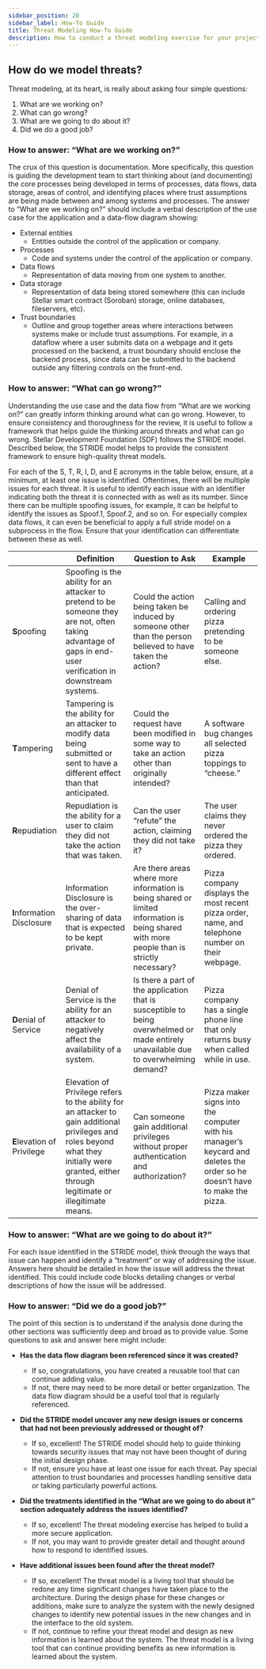 ```yaml
---
sidebar_position: 20
sidebar_label: How-To Guide
title: Threat Modeling How-To Guide
description: How to conduct a threat modeling exercise for your project.
---
```


## How do we model threats?

Threat modeling, at its heart, is really about asking four simple questions:

1. What are we working on?
2. What can go wrong?
3. What are we going to do about it?
4. Did we do a good job?

### How to answer: “What are we working on?”

The crux of this question is documentation. More specifically, this question is guiding the development team to start thinking about (and documenting) the core processes being developed in terms of processes, data flows, data storage, areas of control, and identifying places where trust assumptions are being made between and among systems and processes. The answer to “What are we working on?” should include a verbal description of the use case for the application and a data-flow diagram showing:

- External entities
  - Entities outside the control of the application or company.
- Processes
  - Code and systems under the control of the application or company.
- Data flows
  - Representation of data moving from one system to another.
- Data storage
  - Representation of data being stored somewhere (this can include Stellar smart contract (Soroban) storage, online databases, fileservers, etc).
- Trust boundaries
  - Outline and group together areas where interactions between systems make or include trust assumptions. For example, in a dataflow where a user submits data on a webpage and it gets processed on the backend, a trust boundary should enclose the backend process, since data can be submitted to the backend outside any filtering controls on the front-end.

### How to answer: “What can go wrong?”

Understanding the use case and the data flow from “What are we working on?” can greatly inform thinking around what can go wrong. However, to ensure consistency and thoroughness for the review, it is useful to follow a framework that helps guide the thinking around threats and what can go wrong. Stellar Development Foundation (SDF) follows the STRIDE model. Described below, the STRIDE model helps to provide the consistent framework to ensure high-quality threat models.

For each of the S, T, R, I, D, and E acronyms in the table below, ensure, at a minimum, at least one issue is identified. Oftentimes, there will be multiple issues for each threat. It is useful to identify each issue with an identifier indicating both the threat it is connected with as well as its number. Since there can be multiple spoofing issues, for example, it can be helpful to identify the issues as Spoof.1, Spoof.2, and so on. For especially complex data flows, it can even be beneficial to apply a full stride model on a subprocess in the flow. Ensure that your identification can differentiate between these as well.

|  | Definition | Question to Ask | Example |
| --- | --- | --- | --- |
| **S**poofing | Spoofing is the ability for an attacker to pretend to be someone they are not, often taking advantage of gaps in end-user verification in downstream systems. | Could the action being taken be induced by someone other than the person believed to have taken the action? | Calling and ordering pizza pretending to be someone else. |
| **T**ampering | Tampering is the ability for an attacker to modify data being submitted or sent to have a different effect than that anticipated. | Could the request have been modified in some way to take an action other than originally intended? | A software bug changes all selected pizza toppings to “cheese.” |
| **R**epudiation | Repudiation is the ability for a user to claim they did not take the action that was taken. | Can the user “refute” the action, claiming they did not take it? | The user claims they never ordered the pizza they ordered. |
| **I**nformation Disclosure | Information Disclosure is the over-sharing of data that is expected to be kept private. | Are there areas where more information is being shared or limited information is being shared with more people than is strictly necessary? | Pizza company displays the most recent pizza order, name, and telephone number on their webpage. |
| **D**enial of Service | Denial of Service is the ability for an attacker to negatively affect the availability of a system. | Is there a part of the application that is susceptible to being overwhelmed or made entirely unavailable due to overwhelming demand? | Pizza company has a single phone line that only returns busy when called while in use. |
| **E**levation of Privilege | Elevation of Privilege refers to the ability for an attacker to gain additional privileges and roles beyond what they initially were granted, either through legitimate or illegitimate means. | Can someone gain additional privileges without proper authentication and authorization? | Pizza maker signs into the computer with his manager’s keycard and deletes the order so he doesn’t have to make the pizza. |

### How to answer: “What are we going to do about it?”

For each issue identified in the STRIDE model, think through the ways that issue can happen and identify a “treatment” or way of addressing the issue. Answers here should be detailed in how the issue will address the threat identified. This could include code blocks detailing changes or verbal descriptions of how the issue will be addressed.

### How to answer: “Did we do a good job?”

The point of this section is to understand if the analysis done during the other sections was sufficiently deep and broad as to provide value. Some questions to ask and answer here might include:

- **Has the data flow diagram been referenced since it was created?**
  - If so, congratulations, you have created a reusable tool that can continue adding value.
  - If not, there may need to be more detail or better organization. The data flow diagram should be a useful tool that is regularly referenced.

- **Did the STRIDE model uncover any new design issues or concerns that had not been previously addressed or thought of?**
  - If so, excellent! The STRIDE model should help to guide thinking towards security issues that may not have been thought of during the initial design phase.
  - If not, ensure you have at least one issue for each threat. Pay special attention to trust boundaries and processes handling sensitive data or taking particularly powerful actions.

- **Did the treatments identified in the “What are we going to do about it” section adequately address the issues identified?**
  - If so, excellent! The threat modeling exercise has helped to build a more secure application.
  - If not, you may want to provide greater detail and thought around how to respond to identified issues.

- **Have additional issues been found after the threat model?**
  - If so, excellent! The threat model is a living tool that should be redone any time significant changes have taken place to the architecture. During the design phase for these changes or additions, make sure to analyze the system with the newly designed changes to identify new potential issues in the new changes and in the interface to the old system.
  - If not, continue to refine your threat model and design as new information is learned about the system. The threat model is a living tool that can continue providing benefits as new information is learned about the system.
